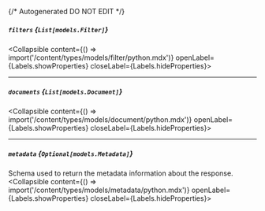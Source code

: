 {/* Autogenerated DO NOT EDIT  */}

##### `filters` *{`List[models.Filter]`}*
<Collapsible content={() => import('/content/types/models/filter/python.mdx')} openLabel={Labels.showProperties} closeLabel={Labels.hideProperties}>
</Collapsible>

---
##### `documents` *{`List[models.Document]`}*
<Collapsible content={() => import('/content/types/models/document/python.mdx')} openLabel={Labels.showProperties} closeLabel={Labels.hideProperties}>
</Collapsible>

---
##### `metadata` *{`Optional[models.Metadata]`}*
Schema used to return the metadata information about the response.
<Collapsible content={() => import('/content/types/models/metadata/python.mdx')} openLabel={Labels.showProperties} closeLabel={Labels.hideProperties}>
</Collapsible>


